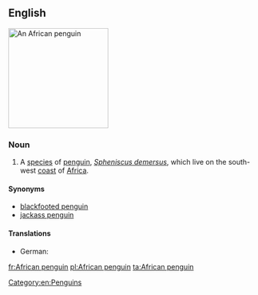 ==English==
{{wikipedia}}
[[Image:African.penguin.bristol.750pix (Pingstone).jpg|200px|thumb|right|An African penguin]]
{{wikispecies|Spheniscus demersus}}
===Noun===
{{en-noun|head=[[African]] [[penguin]]}}

# A [[species]] of [[penguin]], ''[[Spheniscus demersus]]'', which live on the south-west [[coast]] of [[Africa]].

====Synonyms====
* [[blackfooted penguin]]
* [[jackass penguin]]

====Translations====
{{trans-top|''Spheniscus demersus''}}
* German: {{t-|de|Brillenpinguin|m}}
{{trans-mid}}
{{trans-bottom}}

[[Category:en:Penguins]]

[[fr:African penguin]]
[[pl:African penguin]]
[[ta:African penguin]]
